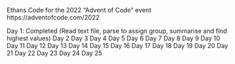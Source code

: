 Ethans Code for the 2022 "Advent of Code" event 
https://adventofcode.com/2022

Day 1: Completed 
(Read text file, parse to assign group, summarise and find highest values)
Day 2
Day 3
Day 4
Day 5
Day 6
Day 7
Day 8
Day 9
Day 10
Day 11
Day 12
Day 13
Day 14
Day 15
Day 16
Day 17
Day 18
Day 19
Day 20
Day 21
Day 22
Day 23
Day 24
Day 25
